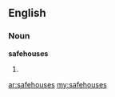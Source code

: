 ==English==

===Noun===
'''safehouses'''

# {{plural of|[[safehouse]]}}

[[ar:safehouses]]
[[my:safehouses]]